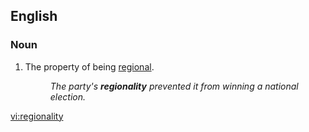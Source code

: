 ==English==

===Noun===
{{en-noun|pl=regionalities}}

# The property of being [[regional]].
#:''The party's '''regionality''' prevented it from winning a national election.''

[[vi:regionality]]